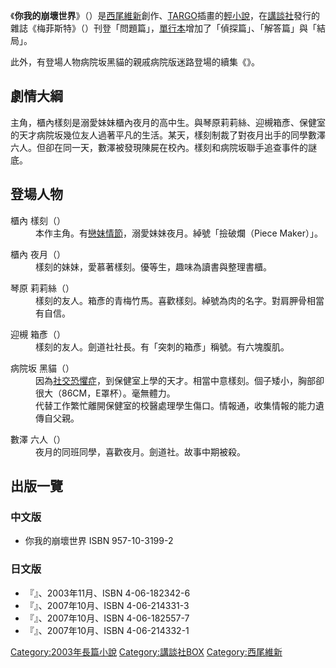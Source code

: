 {{Unreferenced|time=2021-12-19T03:56:47+00:00}}
{{未完結}}
{{Infobox animanga/Headerofja
|標題= 你我的崩壞世界
|圖像= 
|尺寸= 
|說明= 
|日文名稱= きみとぼくの壊れた世界
|英文名稱= 
|假名= きみとぼくのこわれたせかい
|類型= Kimitobokunokowaretasekai
}}
{{Infobox animanga/Novel
|輕小說= 是
|著者=[[西尾維新|西尾維新]]
|插圖=[[TARGO|TARGO]]
|出版社={{flagicon|Japan}} [[講談社|講談社]]<br>{{flagicon|Taiwan}} [[尖端出版|尖端出版]]
|label={{flagicon|Japan}} [[講談社Novels|講談社Novels]]<br>{{flagicon|Taiwan}} 浮文字
|連載雜誌= 
|開始= 2003年11月
|結束= 
|冊數= 4卷
}}
{{Infobox animanga/Footerofja}}

《'''你我的崩壞世界'''》（'''{{lang|ja|きみとぼくの壊れた世界}}'''）是[[西尾維新|西尾維新]]創作、[[TARGO|TARGO]]插畫的[[輕小說|輕小說]]，在[[講談社|講談社]]發行的雜誌《梅菲斯特》（{{lang|ja|メフィスト}}）刊登「問題篇」，[[單行本|單行本]]增加了「偵探篇」、「解答篇」與「結局」。

此外，有登場人物病院坂黑貓的親戚病院版迷路登場的續集《{{lang|ja|[[不気味で素朴な囲われた世界|不気味で素朴な囲われた世界]]}}》。

== 劇情大綱 ==
主角，櫃內樣刻是溺愛妹妹櫃內夜月的高中生。與琴原莉莉絲、迎槻箱彥、保健室的天才病院坂幾位友人過著平凡的生活。某天，樣刻制裁了對夜月出手的同學數澤六人。但卻在同一天，數澤被發現陳屍在校內。樣刻和病院坂聯手追查事件的謎底。

== 登場人物 ==
;櫃內 樣刻（{{lang|ja|ひつうち　さまとき}}）
:本作主角。有[[妹控|戀妹情節]]，溺愛妹妹夜月。綽號「撿破爛（Piece Maker）」。

;櫃內 夜月（{{lang|ja|ひつうち　よるつき}}）
:樣刻的妹妹，愛慕著樣刻。優等生，趣味為讀書與整理書櫃。

;琴原 莉莉絲（{{lang|ja|ことはら　りりす}}）
:樣刻的友人。箱彥的青梅竹馬。喜歡樣刻。綽號為肉的名字。對肩胛骨相當有自信。

;迎槻 箱彥（{{lang|ja|むかえづき　はこひこ}}）
:樣刻的友人。劍道社社長。有「突刺的箱彥」稱號。有六塊腹肌。

;病院坂 黑貓（{{lang|ja|びょういんざか　くろねこ}}）
:因為[[社交恐懼症|社交恐懼症]]，到保健室上學的天才。相當中意樣刻。個子矮小，胸部卻很大（86CM，E罩杯）。毫無體力。
:代替工作繁忙離開保健室的校醫處理學生傷口。情報通，收集情報的能力遺傳自父親。

;數澤 六人（{{lang|ja|かずさわ　ろくにん}}）
:夜月的同班同學，喜歡夜月。劍道社。故事中期被殺。

== 出版一覽 ==
=== 中文版 ===
* 你我的崩壞世界 ISBN 957-10-3199-2
=== 日文版 ===
* 『{{lang|ja|きみとぼくの壊れた世界}}』{{lang|ja|講談社ノベルス}}、2003年11月、ISBN 4-06-182342-6 
* 『{{lang|ja|きみとぼくの壊れた世界}}』{{lang|ja|講談社BOXピース}}、2007年10月、ISBN 4-06-214331-3
* 『{{lang|ja|不気味で素朴な囲われた世界}}』{{lang|ja|講談社ノベルス}}、2007年10月、ISBN 4-06-182557-7
* 『{{lang|ja|不気味で素朴な囲われた世界}}』{{lang|ja|講談社BOXピース}}、2007年10月、ISBN 4-06-214332-1

{{西尾維新}}

{{DEFAULTSORT:Kimitobokunokowaretasekai}}
[[Category:2003年長篇小說|Category:2003年長篇小說]]
[[Category:講談社BOX|Category:講談社BOX]]
[[Category:西尾維新|Category:西尾維新]]